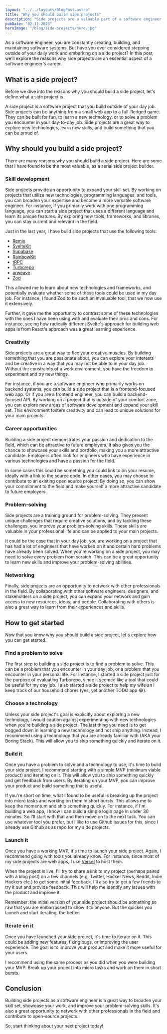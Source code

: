 ```yaml
---
layout: "../../layouts/BlogPost.astro"
title: "Why you should build side projects"
description: "Side projects are a valuable part of a software engineer's career, offering opportunities for skill development, creativity, problem-solving, networking, and giving back to the community. In this post, we explore why you should start a side project and give some resources to help get you started."
pubDate: "02-11-2023"
heroImage: "/blog/side-projects/hero.jpg"
---
```


As a software engineer, you are constantly creating, building, and maintaining
software systems. But have you ever considered stepping outside of your daily
work and embarking on a side project? In this post, we'll explore the reasons
why side projects are an essential aspect of a software engineer's career.

## What is a side project?

Before we dive into the reasons why you should build a side project, let's
define what a side project is.

A side project is a software project that you build outside of your day job.
Side projects can be anything from a small web app to a full-fledged game. They
can be built for fun, to learn a new technology, or to solve a problem you
encounter in your day-to-day job. Side projects are a great way to explore new
technologies, learn new skills, and build something that you can be proud of.

## Why should you build a side project?

There are many reasons why you should build a side project. Here are some that
I have found to be the most valuable, as a serial side project builder.

### Skill development

Side projects provide an opportunity to expand your skill set. By working on
projects that utilize new technologies, programming languages, and tools, you
can broaden your expertise and become a more versatile software engineer. For
instance, if you primarily work with one programming language, you can start a
side project that uses a different language and learn its unique features. By
exploring new tools, frameworks, and libraries, you can stay current and
relevant in the field.

Just in the last year, I have build side projects that use the following tools:

- [Remix](https://remix.run)
- [SvelteKit](https://kit.svelte.dev)
- [Supabase](https://supabase.com)
- [RainbowKit](https://rainbowkit.com)
- [tRPC](https://trpc.io)
- [Turborepo](https://turbo.build/repo)
- [arweave](https://www.arweave.org)
- [Zod](https://zod.dev/)

This allowed me to learn about new technologies and frameworks, and potentially
evaluate whether some of these tools could be used in my day job. For instance,
I found Zod to be such an invaluable tool, that we now use it extensively.

Further, it gave me the opportunity to contrast some of these technologies with
the ones I have been using with and evaluate their pros and cons. For instance,
seeing how radically different Svelte's approach for building web apps is from
React's approach was a great learning experience.

### Creativity

Side projects are a great way to flex your creative muscles. By building
something that you are passionate about, you can explore your interests and be
creative in a way that you may not be able to in your day job. Without the
constraints of a work environment, you have the freedom to experiment and try
new things.

For instance, if you are a software engineer who primarily works on backend
systems, you can build a side project that is a frontend-focused web app. Or if
you are a frontend engineer, you can build a backend-focused API. By working on
a project that is outside of your comfort zone, you can explore new areas of
software development and expand your skill set. This environment fosters
creativity and can lead to unique solutions for your main projects.

### Career opportunities

Building a side project demonstrates your passion and dedication to the field,
which can be attractive to future employers. It also gives you the chance to
showcase your skills and portfolio, making you a more attractive candidate.
Employers often look for engineers who have experience in various technologies
and have a passion for the field.

In some cases this could be something you could link to on your resume, ideally
with a link to the source code. In other cases, you may choose to contribute to
an existing open source project. By doing so, you can show your commitment to
the field and make yourself a more attractive candidate to future employers.

### Problem-solving

Side projects are a training ground for problem-solving. They present unique
challenges that require creative solutions, and by tackling these challenges,
you improve your problem-solving skills. These skills are valuable in your
professional life and can be applied to your main projects.

It could be the case that in your day job, you are working on a project that
has had a lot of engineers that have worked on it and certain hard problems
have already been solved. When you're working on a side project, you may need
to solve every problem from scratch. This can be a great opportunity to learn
new skills and improve your problem-solving abilities.

### Networking

Finally, side projects are an opportunity to network with other professionals
in the field. By collaborating with other software engineers, designers, and
stakeholders on a side project, you can expand your network and gain access to
new resources, ideas, and people. Collaborating with others is also a great way
to learn from their experiences and skills.

## How to get started

Now that you know why you should build a side project, let's explore how you
can get started.

### Find a problem to solve

The first step to building a side project is to find a problem to solve. This
can be a problem that you encounter in your day job, or a problem that you
encounter in your personal life. For instance, I started a side project just
for the purpose of evaluating Turborepo, since it seemed like a tool that could
be useful for my day job. I also started a side project to help my wife an I
keep track of our household chores (yes, yet another TODO app 😂).

### Choose a technology

Unless your side project's goal is explicitly about exploring a new technology,
I would caution against experimenting with new technologies when you're
building a side project. The last thing you need is to get bogged down in
learning a new technology and not ship anything. Instead, I recommend using a
technology that you are already familiar with (AKA your Boring Stack). This
will allow you to ship something quickly and iterate on it.

### Build it

Once you have a problem to solve and a technology to use, it's time to build
your side project. I recommend starting with a simple MVP (minimum viable
product) and iterating on it. This will allow you to ship something quickly and
get feedback from users. By iterating on your MVP, you can improve your
product and build something that is useful.

If you're short on time, what I found to be useful is breaking up the project
into micro tasks and working on them in short bursts. This allows me to keep
the momentum and ship something quickly. For instance, if I'm building a web
app, I know I can build a simple login page in under 30 minutes. So I'll start
with that and then move on to the next task. You can use whatever tool you
prefer, but I like to use Github issues for this, since I already use Github as
as repo for my side projects.

### Launch it

Once you have a working MVP, it's time to launch your side project. Again, I
recommend going with tools you already know. For instance, since most of my
side projects are web apps, I use [Vercel](https://vercel.com) to host them.

When the project is live, I'll try to share a link to my project (perhaps
paired with a blog post) on a few channels (e.g. Twitter, Hacker News, Reddit,
Indie Hackers etc.) to get some initial feedback. I'll also try to get a few
friends to try it out and provide feedback. This will help me identify any
issues with the product and improve it.

Remember: the initial version of your side project should be something so raw
that you are embarrassed to show it to anyone. But the quicker you launch and
start iterating, the better.

### Iterate on it

Once you have launched your side project, it's time to iterate on it. This
could be adding new features, fixing bugs, or improving the user experience.
The goal is to improve your product and make it more useful for your users.

I recommend using the same process as you did when you were building your MVP.
Break up your project into micro tasks and work on them in short bursts.

## Conclusion

Building side projects as a software engineer is a great way to broaden your
skill set, showcase your work, and improve your problem-solving skills. It's
also a great opportunity to network with other professionals in the field and
contribute to open-source projects.

So, start thinking about your next project today!
